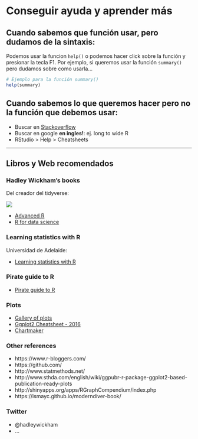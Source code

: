 # Conseguir ayuda y aprender más{#Conseguir_ayuda}

## Cuando sabemos que función usar, pero dudamos de la sintaxis:

Podemos usar la funcion `help()` o podemos hacer click sobre la función y presionar la tecla F1. Por ejemplo, si queremos usar la función `summary()` pero dudamos sobre como usarla... 
```r
# Ejemplo para la función summary()
help(summary)
```

## Cuando sabemos lo que queremos hacer pero no la función que debemos usar:  

* Buscar en [Stackoverflow](http://stackoverflow.com)
* Buscar en google **en ingles!**: ej. long to wide R
* RStudio > Help > Cheatsheets

*** 

## Libros y Web recomendados

### Hadley Wickham's books

Del creador del tidyverse:

![](Images/hadley.png)  

* [Advanced R](http://adv-r.had.co.nz/)
* [R for data science](http://r4ds.had.co.nz/)

### Learning statistics with R
Universidad de Adelaide:

* [Learning statistics with R](https://health.adelaide.edu.au/psychology/ccs/teaching/lsr/)

### Pirate guide to R
* [Pirate guide to R](http://nathanieldphillips.com/thepiratesguidetor/)

### Plots
* [Gallery of plots](http://www.r-graph-gallery.com/all-graphs/)
* [Ggplot2 Cheatsheet - 2016](https://www.rstudio.com/wp-content/uploads/2016/11/ggplot2-cheatsheet-2.1.pdf)
* [Chartmaker](http://chartmaker.visualisingdata.com/)

### Other references
* https://www.r-bloggers.com/
* https://github.com/
* http://www.statmethods.net/
* http://www.sthda.com/english/wiki/ggpubr-r-package-ggplot2-based-publication-ready-plots  
* http://shinyapps.org/apps/RGraphCompendium/index.php
* https://ismayc.github.io/moderndiver-book/


### Twitter
* \@hadleywickham
* ...